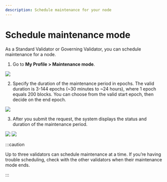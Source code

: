 ```yaml
---
description: Schedule maintenance for your node
---
```



# Schedule maintenance mode
As a Standard Validator or Governing Validator, you can schedule maintenance for a node.

1. Go to **My Profile > Maintenance mode**.

<img src={StepOne} width={280} />

2. Specify the duration of the maintenance period in epochs. 
The valid duration is 3-144 epochs (~30 minutes to ~24 hours), where 1 epoch equals 200 blocks. You can choose from the valid start epoch, then decide on the end epoch.

<img src={StepTwo} width={416} />

3. After you submit the request, the system displays the status and duration of the maintenance period.

<img src={upcomingMaintenance} width={280} />
<img src={ongoingMaintenance} width={280} />

:::caution

Up to three validators can schedule maintenance at a time. If you’re having trouble scheduling, check with the other validators when their maintenance mode ends.

:::
